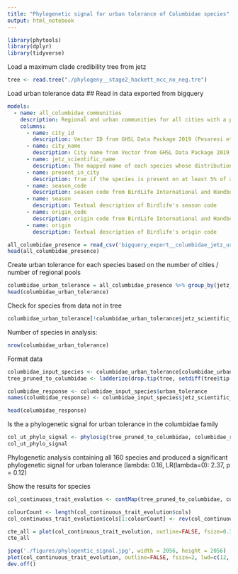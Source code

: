 ```yaml
---
title: "Phylogenetic signal for urban tolerance of Columbidae species"
output: html_notebook
---
```


```r
library(phytools)
library(dplyr)
library(tidyverse)
```

Load a maximum clade credibility tree from jetz
```r
tree <- read.tree("./phylogeny__stage2_hackett_mcc_no_neg.tre")
```

Load urban tolerance data
## Read in data exported from bigquery
```yaml
models:
  - name: all_columbidae_communities
    description: Regional and urban communities for all cities with a population of at least 250,000 from GHSL Data Package 2019 (Pesaresi et al. 2019), which contain at leasts 167 eBird checklists, and have at least one Columbidae species within their regional pools.
    columns:
      - name: city_id
        description: Vector ID from GHSL Data Package 2019 (Pesaresi et al. 2019)
      - name: city_name
        description: City name from Vector from GHSL Data Package 2019 (Pesaresi et al. 2019)
      - name: jetz_scientific_name
        description: The mapped name of each species whose distribution from BirdLife International’s species distribution maps (BirdLife International and Handbook of the Birds of the World 2020), overlaps with the city vector from GHSL Data Package 2019 (Pesaresi et al. 2019). Species mapped from eBird and Birdlife to JETZ taxonomy using birdlife alternative names and Avibase (Lepage 2011).
      - name: present_in_city
        description: True if the species is present on at least 5% of all valid checklists within the city
      - name: season_code 
        description: season code from BirdLife International and Handbook of the Birds of the World 2020
      - name: season
        description: Textual description of Birdlife's season code
      - name: origin_code 
        description: origin code from BirdLife International and Handbook of the Birds of the World 2020
      - name: origin
        description: Textual description of Birdlife's origin code
```

```r
all_columbidae_presence = read_csv('bigquery_export__columbidae_jetz_urban_locations.csv')
head(all_columbidae_presence)
```
Create urban tolerance for each species based on the number of cities / number of regional pools
```r
columbidae_urban_tolerance = all_columbidae_presence %>% group_by(jetz_scientific_name) %>% summarise(regional_pools = n(), urban_pools = sum(present_in_city), urban_tolerance = sum(present_in_city) / n())
head(columbidae_urban_tolerance)
```

Check for species from data not in tree
```r
columbidae_urban_tolerance[!columbidae_urban_tolerance$jetz_scientific_name %in% tree$tip.label,]
```

Number of species in analysis:
```r
nrow(columbidae_urban_tolerance)
```

Format data
```r
columbidae_input_species <- columbidae_urban_tolerance[columbidae_urban_tolerance$jetz_scientific_name %in% tree$tip.label,]
tree_pruned_to_columbidae <- ladderize(drop.tip(tree, setdiff(tree$tip.label, columbidae_urban_tolerance$jetz_scientific_name)))

columbidae_response <- columbidae_input_species$urban_tolerance
names(columbidae_response) <- columbidae_input_species$jetz_scientific_name

head(columbidae_response)
```

Is the a phylogenetic signal for urban tolerance in the columbidae family
```r
col_ut_phylo_signal <- phylosig(tree_pruned_to_columbidae, columbidae_response, method="lambda", test=TRUE)
col_ut_phylo_signal
```

Phylogenetic analysis containing all 160 species and produced a significant phylogenetic signal for urban tolerance (lambda: 0.16, LR(lambda=0): 2.37, p = 0.12)


Show the results for species
```r
col_continuous_trait_evolution <- contMap(tree_pruned_to_columbidae, columbidae_response)

colourCount <- length(col_continuous_trait_evolution$cols)
col_continuous_trait_evolution$cols[1:colourCount] <- rev(col_continuous_trait_evolution$col[1:colourCount])
```

```r
cte_all = plot(col_continuous_trait_evolution, outline=FALSE, fsize=0.3, lwd=1, leg.txt="Cities/Regional Pools", type = "fan")
cte_all
```

```r
jpeg('./figures/phylogentic_signal.jpg', width = 2056, height = 2056)
plot(col_continuous_trait_evolution, outline=FALSE, fsize=2, lwd=c(12, 8), leg.txt="Cities/Regional Pools", type = "fan")
dev.off()
```